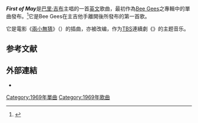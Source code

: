 {{expand|time=2016-10-21T13:18:00+00:00}}
{{orphan|time=2017-05-03}}
{{Infobox single
| Name = First of May
| Cover = 
| Artist = [[Bee_Gees|Bee Gees]] 
| B-side = 《{{link-en|Lamplight|Lamplight}}》
| Album =  {{link-en|Odessa|Odessa (Bee Gees album)}}
| Released = 1969年1月 <br />1969年3月（{{flagicon|USA}}）<ref>{{cite web |url=http://www.mcdustsucker.de/disco/singles/singles.htm#1969 |title=BEE GEES - Discographie - Singles |publisher=Mcdustsucker.de |date=2011-06-27 |accessdate=2014-04-07 |archive-date=2013-10-14 |archive-url=https://web.archive.org/web/20131014151620/http://www.mcdustsucker.de/disco/singles/singles.htm#1969 |dead-url=no }}</ref>
| Format = [[黑膠唱片|7"]]
| Recorded = 1968年11月 
| Genre = 輕音樂、[[民俗音樂|民俗音樂]]
| Length = 2:49
| Label = [[宝丽多唱片|宝丽多唱片]] <br/> {{link-en|Atco|Atco Records}} （{{flagicon|USA}}{{flagicon|Canada}}）
| Writer = [[Bee_Gees|Bee Gees]]
| Producer = {{link-en|羅伯特·斯替伍德|Robert Stigwood}}
| Certification = 金（[[日本唱片協會|RIAJ]]）
| Last single = {{link-en|I Started a Joke|I Started a Joke}}<br />(1968)
| This single = '''First of May'''<br />(1969)
| Next single = {{link-en|Tomorrow Tomorrow|Tomorrow Tomorrow (Bee Gees song)}}<br />(1969)
| Misc = <!--在英文維基百科上：{{Extra music sample|filename=FirstofMay.ogg |title=First Of May |Type=single}}-->
}}
'''''First of May'''''是[[巴里·吉布|巴里·吉布]]主唱的一首[[英文|英文]]歌曲，最初作為[[Bee_Gees|Bee Gees]]之專輯{{link-en|Odessa|Odessa (Bee Gees album)}}中的單曲發布。<ref>{{Cite web|url=http://www.discogs.com/Bee-Gees-Melody-Fair-First-Of-May/master/24441|title=Bee Gees - Melody Fair / First Of May|accessdate=23 April 2013|publisher=Discogs|archive-date=2016-03-08|archive-url=https://web.archive.org/web/20160308232713/https://www.discogs.com/Bee-Gees-Melody-Fair-First-Of-May/master/24441|dead-url=no}}</ref>它是Bee Gees在主吉他手{{link-en|文斯·莫路尼|Vince Melouney}}離開後所發布的第一首歌。

它是電影《[[兩小無猜_(1971年電影)|兩小無猜]]》（{{lang|en|''Melody''}}）的插曲，亦被{{Translink|ja|長谷部徹 (作曲家)|長谷部徹 (作曲家)|長谷部徹}}改编，作为[[TBS電視台|TBS]]連續劇《{{Translink|ja|若葉のころ (テレビドラマ)|彷徨少年时 (日本)|彷徨少年时}}》的主题音乐。

== 参考文献 ==
{{Reflist}}

== 外部連結 ==
* {{MetroLyrics song|bee-gees|first-of-may}}
[[Category:1969年單曲|Category:1969年單曲]]
[[Category:1969年歌曲|Category:1969年歌曲]]